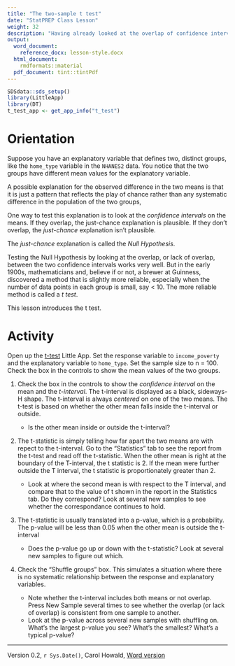 ```yaml
---
title: "The two-sample t test"
date: "StatPREP Class Lesson"
weight: 32
description: "Having already looked at the overlap of confidence intervals on  the means of two groups, formalizing the process as a t-test."
output:
  word_document:
    reference_docx: lesson-style.docx
  html_document:
    rmdformats::material
  pdf_document: tint::tintPdf
---
```



```r
SDSdata::sds_setup()
library(LittleApp)
library(DT)
t_test_app <- get_app_info("t_test")
```

# Orientation

Suppose you have an explanatory variable that defines two, distinct groups, like the `home_type` variable in the `NHANES2` data. You  notice that the two groups have different mean values for the explanatory variable. 

A possible explanation for the observed difference in the two means is that it is just a pattern that reflects the play of chance rather than any systematic difference in the population of the two groups,

One way to test this explanation is to look at the *confidence intervals* on the means. If they overlap, the just-chance explanation is plausible. If they don't overlap, the *just-chance* explanation isn't plausible. 

The *just-chance* explanation is called the *Null Hypothesis*. 

Testing the Null Hypothesis by looking at the overlap, or lack of  overlap, between the two confidence intervals works very well. But in the early 1900s,  mathematicians and, believe if or not, a brewer at Guinness, discovered a method that is slightly more reliable, especially when the number of data points in each group is small, say < 10. The more reliable method is called a *t test*. 

This lesson introduces the t test.

# Activity

Open up the [t-test](`r t_test_app$url`) Little App.  Set the response variable to `income_poverty` and the explanatory variable to `home_type`. Set the sample size to n = 100. Check the box in the controls to show the mean values of the two groups.

1. Check the box in the controls to show the *confidence interval* on the mean and the *t-interval*.  The t-interval is  displayed as a black, sideways-H shape. The t-interval is always *centered* on one of the two means. The t-test is based on whether the other mean falls inside the t-interval or outside.

    * Is the other mean inside or outside the t-interval?
 
2. The t-statistic is simply telling how far apart the two means are  with repect to the t-interval. Go to the "Statistics" tab to see the report from the t-test and read off the t-statistic. When the other mean is right at the boundary of the T-interval, the t statistic is 2. If the mean were further outside the T interval, the t statistic is proportionately greater than 2. 

    * Look at where the second mean is with respect to the T interval, and compare that to the value of t shown in the report in the Statistics tab. Do they  correspond? Look  at several new samples to  see  whether the correspondance continues to hold.
    
3. The t-statistic is usually translated into a p-value, which is a  probability. The p-value will be less than 0.05 when the other mean is outside the t-interval

    * Does the p-value  go up or down  with the t-statistic? Look at several new samples to figure out which.

4. Check the "Shuffle groups" box. This simulates a situation where there is no systematic relationship between the response and explanatory variables. 

     * Note whether the t-interval includes both means or not overlap. Press New Sample several times to see whether the overlap (or lack of overlap) is consistent from one sample to another.
     * Look  at the p-value across several new samples with shuffling on. What's the largest p-value you see? What's the smallest? What's a typical p-value?


----------------------

Version 0.2, `r Sys.Date()`, Carol Howald, [Word version](`r paste0("/word-versions/",tools::file_path_sans_ext(knitr::current_input()), ".docx")`) 
